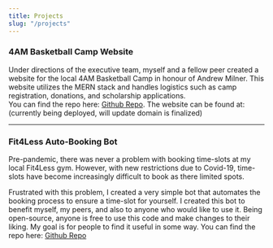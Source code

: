 ```yaml
---
title: Projects
slug: "/projects"
---
```


### 4AM Basketball Camp Website

Under directions of the executive team, myself and a fellow peer created a website for the local 4AM Basketball Camp in honour of Andrew Milner.
This website utilizes the MERN stack and handles logistics such as camp registration, donations, and scholarship applications.  
You can find the repo here: [Github Repo](https://github.com/Liam-So/4AM_basketball). The website can be found at: (currently being deployed, will update domain is finalized)

---

### Fit4Less Auto-Booking Bot

Pre-pandemic, there was never a problem with booking time-slots at my local Fit4Less gym.
However, with new restrictions due to Covid-19, time-slots have become increasingly difficult to book as there limited spots.

Frustrated with this problem, I created a very simple bot that automates the booking process to ensure a time-slot for yourself.
I created this bot to benefit myself, my peers, and also to anyone who would like to use it.
Being open-source, anyone is free to use this code and make changes to their liking.
My goal is for people to find it useful in some way. You can find the repo here: [Github Repo](https://github.com/ryan-hong/Fit4Less-Bot)
